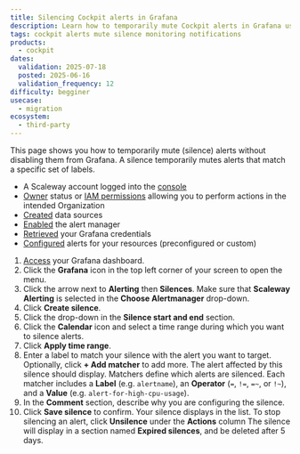 ```yaml
---
title: Silencing Cockpit alerts in Grafana
description: Learn how to temporarily mute Cockpit alerts in Grafana using silences without disabling them.
tags: cockpit alerts mute silence monitoring notifications
products:
  - cockpit
dates:
  validation: 2025-07-18
  posted: 2025-06-16
  validation_frequency: 12
difficulty: begginer
usecase:
  - migration
ecosystem:
  - third-party
---
```




This page shows you how to temporarily mute (silence) alerts without disabling them from Grafana. A silence temporarily mutes alerts that match a specific set of labels.

<Requirements />

- A Scaleway account logged into the [console](https://console.scaleway.com)
- [Owner](/iam/concepts/#owner) status or [IAM permissions](/iam/concepts/#permission) allowing you to perform actions in the intended Organization
- [Created](/cockpit/how-to/create-external-data-sources/) data sources
- [Enabled](/cockpit/how-to/enable-alert-manager/) the alert manager
- [Retrieved](/cockpit/how-to/retrieve-grafana-credentials/) your Grafana credentials
- [Configured](/cockpit/how-to/configure-alerts-for-scw-resources/) alerts for your resources (preconfigured or custom)


1. [Access](/cockpit/how-to/access-grafana-and-managed-dashboards/) your Grafana dashboard.
2. Click the **Grafana** icon in the top left corner of your screen to open the menu.
3. Click the arrow next to **Alerting** then **Silences**. Make sure that **Scaleway Alerting** is selected in the **Choose Alertmanager** drop-down.
4. Click **Create silence**.
5. Click the drop-down in the **Silence start and end** section.
6. Click the **Calendar** icon and select a time range during which you want to silence alerts.
7. Click **Apply time range**.
8. Enter a label to match your silence with the alert you want to target. Optionally, click **+ Add matcher** to add more. The alert affected by this silence should display.
    <Message type="tip">
     Matchers define which alerts are silenced. Each matcher includes a **Label** (e.g. `alertname`), an **Operator** (`=`, `!=`, `=~`, or `!~`), and a **Value** (e.g. `alert-for-high-cpu-usage`).
    </Message>
    <Lightbox image={image} alt="Silence configuration for the high CPU usage Grafana alert. The time range of the silence is of a week starting from June 16th" />
9. In the **Comment** section, describe why you are configuring the silence.
10. Click **Save silence** to confirm. Your silence displays in the list.
    <Message type="tip">
     To stop silencing an alert, click **Unsilence** under the **Actions** column
     <Lightbox image={image2} alt="Grafana Silences page with an active silence and the Unsilence button highlighted." />
     The silence will display in a section named **Expired silences**, and be deleted after 5 days.
    </Message>
